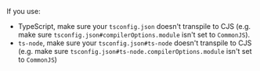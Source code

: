 If you use:
 - TypeScript, make sure your `tsconfig.json` doesn't transpile to CJS (e.g. make sure `tsconfig.json#compilerOptions.module` isn't set to `CommonJS`).
 - `ts-node`, make sure your `tsconfig.json#ts-node` doesn't transpile to CJS (e.g. make sure `tsconfig.json#ts-node.compilerOptions.module` isn't set to `CommonJS`)
